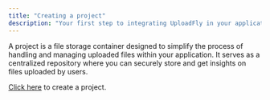 ```yaml
---
title: "Creating a project"
description: "Your first step to integrating UploadFly in your application."
---
```


A project is a file storage container designed to simplify the process of handling and managing uploaded files within your application. It serves as a centralized repository where you can securely store and get insights on files uploaded by users.

[Click here](https://beta.uploadfly.co/launch) to create a project.

